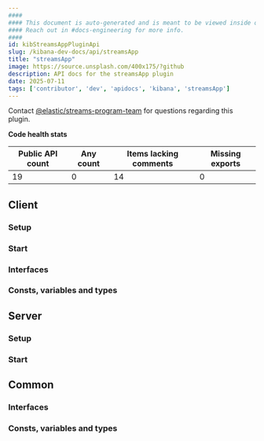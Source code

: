 ```yaml
---
####
#### This document is auto-generated and is meant to be viewed inside our experimental, new docs system.
#### Reach out in #docs-engineering for more info.
####
id: kibStreamsAppPluginApi
slug: /kibana-dev-docs/api/streamsApp
title: "streamsApp"
image: https://source.unsplash.com/400x175/?github
description: API docs for the streamsApp plugin
date: 2025-07-11
tags: ['contributor', 'dev', 'apidocs', 'kibana', 'streamsApp']
---
```




Contact [@elastic/streams-program-team](https://github.com/orgs/elastic/teams/streams-program-team) for questions regarding this plugin.

**Code health stats**

| Public API count  | Any count | Items lacking comments | Missing exports |
|-------------------|-----------|------------------------|-----------------|
| 19 | 0 | 14 | 0 |

## Client

### Setup
<DocDefinitionList data={[streamsAppObj.client.setup]}/>

### Start
<DocDefinitionList data={[streamsAppObj.client.start]}/>

### Interfaces
<DocDefinitionList data={streamsAppObj.client.interfaces}/>

### Consts, variables and types
<DocDefinitionList data={streamsAppObj.client.misc}/>

## Server

### Setup
<DocDefinitionList data={[streamsAppObj.server.setup]}/>

### Start
<DocDefinitionList data={[streamsAppObj.server.start]}/>

## Common

### Interfaces
<DocDefinitionList data={streamsAppObj.common.interfaces}/>

### Consts, variables and types
<DocDefinitionList data={streamsAppObj.common.misc}/>


